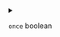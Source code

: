 
<details>
<summary>

`once`  <span class="config-field-type">boolean</span> 

</summary>

Once only executes an hook once in the container until it is restarted

</details>

